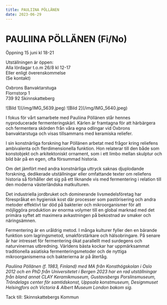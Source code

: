 ```yaml
---
title: PAULIINA PÖLLÄNEN
date: 2023-06-29
---
```


# PAULIINA PÖLLÄNEN (Fi/No)

Öppning 15 juni kl 18-21

Utställningen är öppen:<br/>
Alla lördagar t.o.m 26/8 kl 12-17<br/>
Eller enligt överenskommelse<br/>
(Se kontakt)

Oxbrons Banvaktarstuga<br/>
Flornstorp 1<br/>
739 92 Skinnskatteberg

<div style={{ display: "flex", width: "50%", paddingBottom: "1rem" }}>![Bild 1](/img/IMG_5639.jpeg) ![Bild 2](/img/IMG_5640.jpeg)</div>

I fokus för vårt samarbete med Pauliina Pöllänen står hennes nyproducerade fermenteringskärl.
Kärlen är framtagna för att härbärgera och fermentera skörden från våra egna odlingar
vid Oxbrons banvaktarstuga och visas tillsammans med keramiska reliefer.

I sin konstnärliga forskning har Pöllänen arbetat med frågor kring reliefens ambivalenta och flerdimensionella funktion. Hon relaterar till den både som konstobjekt och arkitektoniskt ornament, som i ett limbo mellan skulptur och bild bär på en egen, ofta försummad historia.

Om det jämfört med andra konstnärliga uttryck saknas djuplodande forskning, dedikerade utställningar eller omfattande texter om reliefens historia så förhåller det sig på ett liknande vis med fermentering i relation till den moderna västerländska matkulturen.

Det industriella jordbruket och dominerande livsmedelsföretag har förespråkat en hygienisk kost där processer som pastörisering och andra metoder effektivt tar död på bakterier och mikroorganismer för att möjliggöra produktion av enorma volymer till en global marknad med det primära syftet att maximera avkastningen på bekostnad av smaker och näringsämnen.

Fermentering är en uråldrig metod. I många kulturer fyller den en bärande funktion som lagringsmetod, smakförstärkare och hälsobringare. På senare år har intresset för fermentering ökat parallellt med surdegens och naturvinernas utbredning. Världens bästa kockar har uppmärksammat traditionella asiatiska fermenteringsmetoder och de nyttiga mikroorganismerna och bakterierna är på återtåg.

_Pauliina Pöllänen (f. 1983, Finland) med MA från Konsthögskolan i Oslo 2012 och en PhD från Universitetet i Bergen 2023 har en rad utställningar från bland annat CLAY Keramikmuseum, Gustavsbergs Porslinsmuseum, Tröndelags center för samtidskonst, Uppsala konstmuseum, Designmuset Helsingfors och Victoria & Albert Museum London bakom sig._

<div style={{ textAlign: "center", paddingTop: "2rem" }}>
  Tack till: Skinnskattebergs Kommun
</div>
